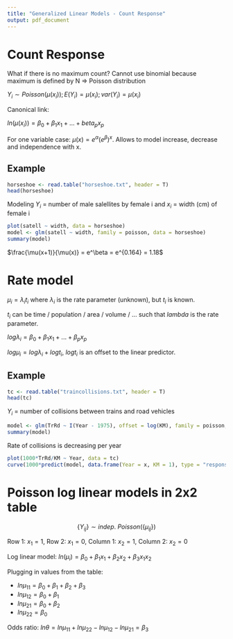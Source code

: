 ```yaml
---
title: "Generalized Linear Models - Count Response"
output: pdf_document
---
```


# Count Response

What if there is no maximum count? Cannot use binomial because maximum is defined by N => Poisson distribution

$Y_i \sim Poisson(\mu(x_i)); E(Y_i) = \mu(x_i); var(Y_i) = \mu(x_i)$

Canonical link:

$ln(\mu(x_i)) = \beta_0 + \beta_1 x_1 + ... + beta_p x_p$

For one variable case: $\mu(x) = e^\alpha (e^\beta)^x$. Allows to model increase, decrease and independence with x.

## Example

```r
horseshoe <- read.table("horseshoe.txt", header = T)
head(horseshoe)
```

Modeling $Y_i$ = number of male salellites by female i and $x_i$ = width (cm) of female i

```r
plot(satell ~ width, data = horseshoe)
model <- glm(satell ~ width, family = poisson, data = horseshoe)
summary(model)
```

$\frac{\mu(x+1)}{\mu(x)} = e^\beta = e^{0.164} = 1.18$

# Rate model

$\mu_i = \lambda_i t_i$ where $\lambda_i$ is the rate parameter (unknown), but $t_i$ is known.

$t_i$ can be time / population / area / volume / ... such that $lambda$ is the rate parameter.

$log\lambda_i = \beta_0 + \beta_1 x_1 + ... + \beta_p x_p$

$log\mu_i = log\lambda_i + logt_i$, $logt_i$ is an offset to the linear predictor.

## Example

```r
tc <- read.table("traincollisions.txt", header = T)
head(tc)
```

$Y_i$ = number of collisions between trains and road vehicles

```r
model <- glm(TrRd ~ I(Year - 1975), offset = log(KM), family = poisson, data = tc)
summary(model)
```

Rate of collisions is decreasing per year

```r
plot(1000*TrRd/KM ~ Year, data = tc)
curve(1000*predict(model, data.frame(Year = x, KM = 1), type = "response"), add = TRUE)
```

# Poisson log linear models in 2x2 table

$$\{Y_{ij}\} \sim indep.\ Poisson(\{\mu_{ij}\})$$

\begin{center}
 \begin{tabular}{|c | c | c |}
 \hline
 &x_2=1&x_2=0\\ [0.5 ex]
 \hline
 x_1=1&$\mu_{11}$&$\mu_{12}$\\
 \hline
 x_1=0&$\mu_{21}$&$\mu_{22}$\\
 \hline
\end{tabular}
\end{center}

Row 1: $x_1=1$, Row 2: $x_1=0$, Column 1: $x_2=1$, Column 2: $x_2=0$

Log linear model: $ln(\mu_i) = \beta_0 + \beta_1 x_1 + \beta_2 x_2 + \beta_3 x_1x_2$

Plugging in values from the table:

- $ln\mu_{11} = \beta_0 + \beta_1 + \beta_2 + \beta_3$
- $ln\mu_{12} = \beta_0 + \beta_1$
- $ln\mu_{21} = \beta_0 + \beta_2$
- $ln\mu_{22} = \beta_0$

Odds ratio: $ln\theta = ln\mu_{11} + ln\mu_{22} - ln\mu_{12} - ln\mu_{21} = \beta_3$